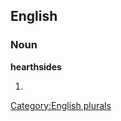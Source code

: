 
==English==

===Noun===
'''hearthsides'''

# {{plural of|[[hearthside]]}}

[[Category:English plurals]]